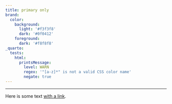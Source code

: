 ```yaml
---
title: primary only
brand:
  color:
    background:
      light: '#f3f3f8'
      dark: '#0f0412'
    foreground:
      dark: '#f8f8f8'
_quarto:
  tests: 
    html:
      printsMessage:
        level: WARN
        regex: '"[a-z]*" is not a valid CSS color name'
        negate: true
---
```


---

Here is some text [with a link](https://example.com).
